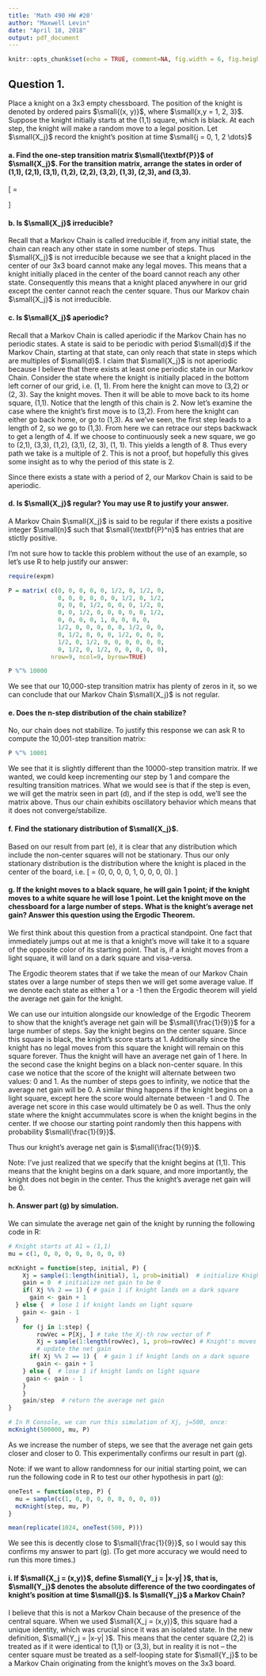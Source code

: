 ```yaml
---
title: 'Math 490 HW #20'
author: "Maxwell Levin"
date: "April 18, 2018"
output: pdf_document
---
```


```r
knitr::opts_chunk$set(echo = TRUE, comment=NA, fig.width = 6, fig.height = 4, fig.align = "center")
```

## Question 1.

Place a knight on a 3x3 empty chessboard. The position of the knight is denoted by ordered pairs $\small{(x, y)}$, where $\small{x,y = 1, 2, 3}$. Suppose the knight initially starts at the (1,1) square, which is black. At each step, the knight will make a random move to a legal position. Let $\small{X_j}$ record the knight's position at time $\small{j = 0, 1, 2 \dots}$ 


#### a. Find the one-step transition matrix $\small{\textbf{P}}$ of $\small{X_j}$. For the transition matrix, arrange the states in order of (1,1), (2,1), (3,1), (1,2), (2,2), (3,2), (1,3), (2,3), and (3,3).

\[
  \textbf{P} =
  \begin{bmatrix}
    0 & 0 & 0 & 0 & 0 & \frac{1}{2} & 0 & \frac{1}{2} & 0 \\[1mm]
    0 & 0 & 0 & 0 & 0 & 0 & \frac{1}{2} & 0 & \frac{1}{2} \\[1mm]
    0 & 0 & 0 & \frac{1}{2} & 0 & 0 & 0 & \frac{1}{2} & 0 \\[1mm]
    0 & 0 & \frac{1}{2} & 0 & 0 & 0 & 0 & 0 & \frac{1}{2} \\[1mm]
    0 & 0 & 0 & 0 & 1 & 0 & 0 & 0 & 0 \\[1mm]
    \frac{1}{2} & 0 & 0 & 0 & 0 & 0 & \frac{1}{2} & 0 & 0 \\[1mm]
    0 & \frac{1}{2} & 0 & 0 & 0 & \frac{1}{2} & 0 & 0 & 0 \\[1mm]
    \frac{1}{2} & 0 & \frac{1}{2} & 0 & 0 & 0 & 0 & 0 & 0 \\[1mm]
    0 & \frac{1}{2} & 0 & \frac{1}{2} & 0 & 0 & 0 & 0 & 0 \\[1mm]
  \end{bmatrix}
\]

#### b. Is $\small{X_j}$ irreducible? 

Recall that a Markov Chain is called irreducible if, from any initial state, the chain can reach any other state in some number of steps. Thus $\small{X_j}$ is not irreducible because we see that a knight placed in the center of our 3x3 board cannot make any legal moves. This means that a knight initially placed in the center of the board cannot reach any other state. Consequently this means that a knight placed anywhere in our grid except the center cannot reach the center square. Thus our Markov chain $\small{X_j}$ is not irreducible.

#### c. Is $\small{X_j}$ aperiodic? 

Recall that a Markov Chain is called aperiodic if the Markov Chain has no periodic states. A state is said to be periodic with period $\small{d}$ if the Markov Chain, starting at that state, can only reach that state in steps which are multiples of $\small{d}$. I claim that $\small{X_j}$ is not aperiodic because I believe that there exists at least one periodic state in our Markov Chain. 
Consider the state where the knight is initially placed in the bottom left corner of our grid, i.e. (1, 1). From here the knight can move to (3,2) or (2, 3). Say the knight moves. Then it will be able to move back to its home square, (1,1). Notice that the length of this chain is 2. Now let's examine the case where the knight's first move is to (3,2). From here the knight can either go back home, or go to (1,3). As we've seen, the first step leads to a length of 2, so we go to (1,3). From here we can retrace our steps backwack to get a length of 4. If we choose to continuously seek a new square, we go to (2,1), (3,3), (1,2), (3,1), (2, 3), (1, 1). This yields a length of 8. Thus every path we take is a multiple of 2. This is not a proof, but hopefully this gives some insight as to why the period of this state is 2.

Since there exists a state with a period of 2, our Markov Chain is said to be aperiodic. 


#### d. Is $\small{X_j}$ regular? You may use R to justify your answer.

A Markov Chain $\small{X_j}$ is said to be regular if there exists a positive integer $\small{n}$ such that $\small{\textbf{P}^n}$ has entries that are stictly positive. 

I'm not sure how to tackle this problem without the use of an example, so let's use R to help justify our answer:
```r
require(expm)
```

```r
P = matrix( c(0, 0, 0, 0, 0, 1/2, 0, 1/2, 0,
              0, 0, 0, 0, 0, 0, 1/2, 0, 1/2,
              0, 0, 0, 1/2, 0, 0, 0, 1/2, 0,
              0, 0, 1/2, 0, 0, 0, 0, 0, 1/2,
              0, 0, 0, 0, 1, 0, 0, 0, 0,
              1/2, 0, 0, 0, 0, 0, 1/2, 0, 0,
              0, 1/2, 0, 0, 0, 1/2, 0, 0, 0,
              1/2, 0, 1/2, 0, 0, 0, 0, 0, 0,
              0, 1/2, 0, 1/2, 0, 0, 0, 0, 0),
            nrow=9, ncol=9, byrow=TRUE)

P %^% 10000
```

We see that our 10,000-step transition matrix has plenty of zeros in it, so we can conclude that our Markov Chain $\small{X_j}$ is not regular.

#### e. Does the n-step distribution of the chain stabilize?

No, our chain does not stabilize. To justify this response we can ask R to compute the 10,001-step transition matrix:
```r
P %^% 10001
```

We see that it is slightly different than the 10000-step transition matrix. If we wanted, we could keep incrementing our step by 1 and compare the resulting transition matrices. What we would see is that if the step is even, we will get the matrix seen in part (d), and if the step is odd, we'll see the matrix above. Thus our chain exhibits oscillatory behavior which means that it does not converge/stabilize. 


#### f. Find the stationary distribution of $\small{X_j}$.

Based on our result from part (e), it is clear that any distribution which include the non-center squares will not be stationary. Thus our only stationary distribution is the distribution where the knight is placed in the center of the board, i.e.
\[
  \textbf{v} = (0, 0, 0, 0, 1, 0, 0, 0, 0).
\]

#### g. If the knight moves to a black square, he will gain 1 point; if the knight moves to a white square he will lose 1 point. Let the knight move on the chessboard for a large number of steps. What is the knight's average net gain? Answer this question using the Ergodic Theorem.

We first think about this question from a practical standpoint. One fact that immediately jumps out at me is that a knight's move will take it to a square of the opposite color of its starting point. That is, if a knight moves from a light square, it will land on a dark square and visa-versa. 

The Ergodic theorem states that if we take the mean of our Markov Chain states over a large number of steps then we will get some average value. If we denote each state as either a 1 or a -1 then the Ergodic theorem will yield the average net gain for the knight. 

We can use our intuition alongside our knowledge of the Ergodic Theorem to show that the knight's average net gain will be $\small{\frac{1}{9}}$ for a large number of steps. Say the knight begins on the center square. Since this square is black, the knight's score starts at 1. Additionally since the knight has no legal moves from this square the knight will remain on this square forever. Thus the knight will have an average net gain of 1 here. In the second case the knight begins on a black non-center square. In this case we notice that the score of the knight will alternate between two values: 0 and 1. As the number of steps goes to infinity, we notice that the average net gain will be 0. A similar thing happens if the knight begins on a light square, except here the score would alternate between -1 and 0. The average net score in this case would ultimately be 0 as well. Thus the only state where the knight accummulates score is when the knight begins in the center. If we choose our starting point randomly then this happens with probability $\small{\frac{1}{9}}$. 

Thus our knight's average net gain is $\small{\frac{1}{9}}$.

Note: I've just realized that we specify that the knight begins at (1,1). This means that the knight begins on a dark square, and more importantly, the knight does not begin in the center. Thus the knight's average net gain will be 0.

#### h. Answer part (g) by simulation.

We can simulate the average net gain of the knight by running the following code in R:

```r
# Knight starts at A1 = (1,1)
mu = c(1, 0, 0, 0, 0, 0, 0, 0, 0)

mcKnight = function(step, initial, P) {
	Xj = sample(1:length(initial), 1, prob=initial)  # initialize Knight's move
	gain = 0  # initialize net gain to be 0
	if( Xj %% 2 == 1) { # gain 1 if knight lands on a dark square
	  gain <- gain + 1
  } else {  # lose 1 if knight lands on light square
    gain <- gain - 1
  }
	for (j in 1:step) {
		rowVec = P[Xj, ] # take the Xj-th row vector of P
		Xj = sample(1:length(rowVec), 1, prob=rowVec) # Knight's moves
		# update the net gain
	  if( Xj %% 2 == 1) {  # gain 1 if knight lands on a dark square
	    gain <- gain + 1
    } else {  # lose 1 if knight lands on light square
     gain <- gain - 1
    }
	}
	gain/step  # return the average net gain
}

# In R Console, we can run this simulation of Xj, j=500, once:
mcKnight(500000, mu, P)
```

As we increase the number of steps, we see that the average net gain gets closer and closer to 0. This experimentally confirms our result in part (g).

Note: if we want to allow randomness for our initial starting point, we can run the following code in R to test our other hypothesis in part (g):
```r

oneTest = function(step, P) {
  mu = sample(c(1, 0, 0, 0, 0, 0, 0, 0, 0))
  mcKnight(step, mu, P)
}

mean(replicate(1024, oneTest(500, P)))
```

We see this is decently close to $\small{\frac{1}{9}}$, so I would say this confirms my answer to part (g). (To get more accuracy we would need to run this more times.)


#### i. If $\small{X_j = (x,y)}$, define $\small{Y_j = |x-y| }$, that is, $\small{Y_j}$ denotes the absolute difference of the two coordingates of knight's position at time $\small{j}$. Is $\small{Y_j}$ a Markov Chain?

I believe that this is not a Markov Chain because of the presence of the central square. When we used $\small{X_j = (x,y)}$, this square had a unique identity, which was crucial since it was an isolated state. In the new definition, $\small{Y_j = |x-y| }$. This means that the center square (2,2) is treated as if it were identical to (1,1) or (3,3), but in reality it is not -- the center square must be treated as a self-looping state for $\small{Y_j}$ to be a Markov Chain originating from the knight's moves on the 3x3 board. 





